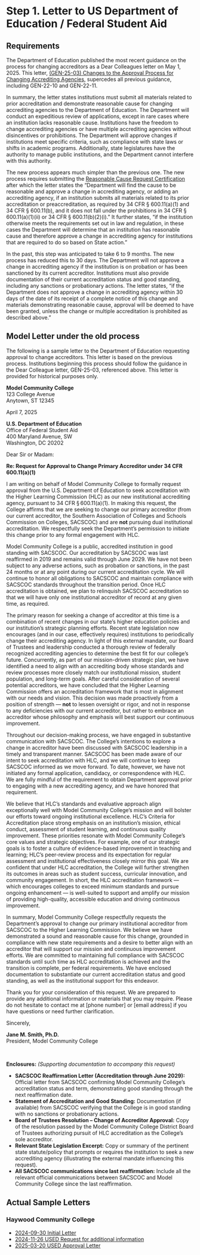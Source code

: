 # Step 1. Letter to US Department of Education / Federal Student Aid

## Requirements

The Department of Education published the most recent guidance on the process for changing accreditors as a Dear Colleagues letter on May 1, 2025. This letter, [(GEN-25-03) Changes to the Approval Process for Changing Accrediting Agencies](https://fsapartners.ed.gov/knowledge-center/library/dear-colleague-letters/2025-04-30/changes-approval-process-changing-accrediting-agencies), supercedes all previous guidance, including GEN-22-10 and GEN-22-11. 

In summary, the letter states institutions must submit all materials related to prior accreditation and demonstrate reasonable cause for changing accrediting agencies to the Department of Education. The Department will conduct an expeditious review of applications, except in rare cases where an institution lacks reasonable cause. Institutions have the freedom to change accrediting agencies or have multiple accrediting agencies without disincentives or prohibitions. The Department will approve changes if institutions meet specific criteria, such as compliance with state laws or shifts in academic programs. Additionally, state legislatures have the authority to manage public institutions, and the Department cannot interfere with this authority.

The new process appears much simpler than the previous one. The new process requires submitting the [Reasonable Cause Request Certification](https://www.ed.gov/media/document/accreditation-reasonable-cause-certification-checklist-2025-109942.pdf) after which the letter states the "Department will find the cause to be reasonable and approve a change in accrediting agency, or adding an accrediting agency, if an institution submits all materials related to its prior accreditation or preaccreditation, as required by 34 CFR § 600.11(a)(1) and 34 CFR § 600.11(b), and it does not fall under the prohibitions in 34 CFR § 600.11(a)(1)(ii) or 34 CFR § 600.11(b)(2)(i)." It further states, "if the institution otherwise meets the requirements set out in law and regulation, in these cases the Department will determine that an institution has reasonable cause and therefore approve a change in accrediting agency for institutions that are required to do so based on State action."

In the past, this step was anticipated to take 6 to 9 months. The new process has reduced this to 30 days. The Department will not approve a change in accrediting agency if the institution is on probation or has been sanctioned by its current accreditor. Institutions must also provide documentation of their current accreditation status and good standing, including any sanctions or probationary actions. The letter states, "if the Department does not approve a change in accrediting agency within 30 days of the date of its receipt of a complete notice of this change and materials demonstrating reasonable cause, approval will be deemed to have been granted, unless the change or multiple accreditation is prohibited as described above."

## Model Letter under the old process

The following is a sample letter to the Department of Education requesting approval to change accreditors. This letter is based on the previous process. Institutions beginning this process should follow the guidance in the Dear Colleague letter, GEN-25-03, referenced above. This letter is provided for historical purposes only.

**Model Community College**  
123 College Avenue  
Anytown, ST 12345  

April 7, 2025  

**U.S. Department of Education**  
Office of Federal Student Aid  
400 Maryland Avenue, SW  
Washington, DC 20202  

Dear Sir or Madam:  

**Re: Request for Approval to Change Primary Accreditor under 34 CFR 600.11(a)(1)**

I am writing on behalf of Model Community College to formally request approval from the U.S. Department of Education to seek accreditation with the Higher Learning Commission (HLC) as our new institutional accrediting agency, pursuant to 34 CFR § 600.11(a)(1). In making this request, the College affirms that we are seeking to change our primary accreditor (from our current accreditor, the Southern Association of Colleges and Schools Commission on Colleges, SACSCOC) and are **not** pursuing dual institutional accreditation. We respectfully seek the Department’s permission to initiate this change prior to any formal engagement with HLC.  

Model Community College is a public, accredited institution in good standing with SACSCOC. Our accreditation by SACSCOC was last reaffirmed in 2019 and remains valid through June 2029. We have not been subject to any adverse actions, such as probation or sanctions, in the past 24 months or at any point during our current accreditation cycle. We will continue to honor all obligations to SACSCOC and maintain compliance with SACSCOC standards throughout the transition period. Once HLC accreditation is obtained, we plan to relinquish SACSCOC accreditation so that we will have only one institutional accreditor of record at any given time, as required.  

The primary reason for seeking a change of accreditor at this time is a combination of recent changes in our state’s higher education policies and our institution’s strategic planning efforts. Recent state legislation now encourages (and in our case, effectively requires) institutions to periodically change their accrediting agency. In light of this external mandate, our Board of Trustees and leadership conducted a thorough review of federally recognized accrediting agencies to determine the best fit for our college’s future. Concurrently, as part of our mission-driven strategic plan, we have identified a need to align with an accrediting body whose standards and review processes more closely match our institutional mission, student population, and long-term goals. After careful consideration of several potential accreditors, we have concluded that the Higher Learning Commission offers an accreditation framework that is most in alignment with our needs and vision. This decision was made proactively from a position of strength — **not** to lessen oversight or rigor, and not in response to any deficiencies with our current accreditor, but rather to embrace an accreditor whose philosophy and emphasis will best support our continuous improvement.  

Throughout our decision-making process, we have engaged in substantive communication with SACSCOC. The College’s intentions to explore a change in accreditor have been discussed with SACSCOC leadership in a timely and transparent manner. SACSCOC has been made aware of our intent to seek accreditation with HLC, and we will continue to keep SACSCOC informed as we move forward. To date, however, we have not initiated any formal application, candidacy, or correspondence with HLC. We are fully mindful of the requirement to obtain Department approval prior to engaging with a new accrediting agency, and we have honored that requirement.  

We believe that HLC’s standards and evaluative approach align exceptionally well with Model Community College’s mission and will bolster our efforts toward ongoing institutional excellence. HLC’s Criteria for Accreditation place strong emphasis on an institution’s mission, ethical conduct, assessment of student learning, and continuous quality improvement. These priorities resonate with Model Community College’s core values and strategic objectives. For example, one of our strategic goals is to foster a culture of evidence-based improvement in teaching and learning; HLC’s peer-review process and its expectation for regular assessment and institutional effectiveness closely mirror this goal. We are confident that under HLC accreditation, the College will further strengthen its outcomes in areas such as student success, curricular innovation, and community engagement. In short, the HLC accreditation framework — which encourages colleges to exceed minimum standards and pursue ongoing enhancement — is well-suited to support and amplify our mission of providing high-quality, accessible education and driving continuous improvement.  

In summary, Model Community College respectfully requests the Department’s approval to change our primary institutional accreditor from SACSCOC to the Higher Learning Commission. We believe we have demonstrated a sound and reasonable cause for this change, grounded in compliance with new state requirements and a desire to better align with an accreditor that will support our mission and continuous improvement efforts. We are committed to maintaining full compliance with SACSCOC standards until such time as HLC accreditation is achieved and the transition is complete, per federal requirements. We have enclosed documentation to substantiate our current accreditation status and good standing, as well as the institutional support for this endeavor.  

Thank you for your consideration of this request. We are prepared to provide any additional information or materials that you may require. Please do not hesitate to contact me at [phone number] or [email address] if you have questions or need further clarification.  

Sincerely,  

**Jane M. Smith, Ph.D.**  
President, Model Community College  

<br>  

**Enclosures:** _(Supporting documentation to accompany this request)_  

- **SACSCOC Reaffirmation Letter (Accreditation through June 2029):** Official letter from SACSCOC confirming Model Community College’s accreditation status and term, demonstrating good standing through the next reaffirmation date.  
- **Statement of Accreditation and Good Standing:** Documentation (if available) from SACSCOC verifying that the College is in good standing with no sanctions or probationary actions.  
- **Board of Trustees Resolution – Change of Accreditor Approval:** Copy of the resolution passed by the Model Community College District Board of Trustees authorizing pursuit of HLC accreditation as the College’s sole accreditor.  
- **Relevant State Legislation Excerpt:** Copy or summary of the pertinent state statute/policy that prompts or requires the institution to seek a new accrediting agency (illustrating the external mandate influencing this request).
- **All SACSCOC communications since last reaffirmation:** Include all the relevant official communications between SACSCOC and Model Community College since the last reaffirmation.

## Actual Sample Letters

### Haywood Community College

- [2024-09-30 Initial Letter](documents/2024-09-30 HCC - Haywood CC Notification Regarding Accreditation (Final).pdf)
- [2024-11-26 USED Request for additional information](documents/2024-11-26 USED - Haywood Community College 00808300 - Request for Additional Documentation - A.pdf)
- [2025-03-20 USED Approval Letter](documents/2025-03-20 USED - Approval for Haywood Community College 00808300.pdf)